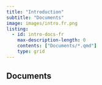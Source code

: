 ```yaml
---
title: "Introduction"
subtitle: "Documents"
image: images/intro.fr.png
listing:
  - id: intro-docs-fr
    max-description-length: 0
    contents: ["Documents/*.qmd"]
    type: grid
---
```


::: {.panel-tabset}

## Documents

:::{#intro-docs-fr}
:::

:::
